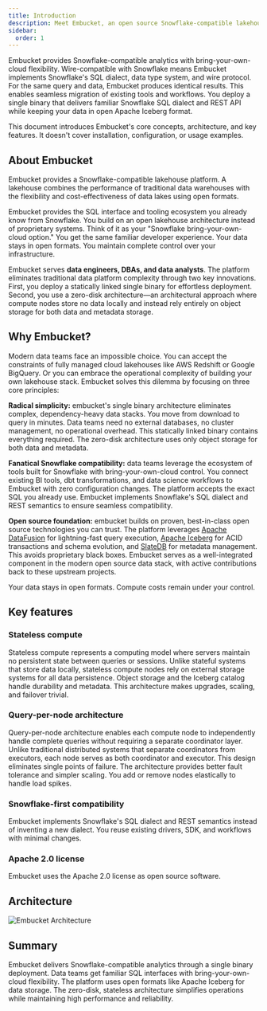 ```yaml
---
title: Introduction
description: Meet Embucket, an open source Snowflake-compatible lakehouse that marries the simplicity of a single binary with the openness of Apache Iceberg
sidebar:
  order: 1
---
```



Embucket provides Snowflake-compatible analytics with bring-your-own-cloud flexibility. Wire-compatible with Snowflake means Embucket implements Snowflake's SQL dialect, data type system, and wire protocol. For the same query and data, Embucket produces identical results. This enables seamless migration of existing tools and workflows. You deploy a single binary that delivers familiar Snowflake SQL dialect and REST API while keeping your data in open Apache Iceberg format.

This document introduces Embucket's core concepts, architecture, and key features. It doesn't cover installation, configuration, or usage examples.

## About Embucket

Embucket provides a Snowflake-compatible lakehouse platform. A lakehouse combines the performance of traditional data warehouses with the flexibility and cost-effectiveness of data lakes using open formats.

Embucket provides the SQL interface and tooling ecosystem you already know from Snowflake. You build on an open lakehouse architecture instead of proprietary systems. Think of it as your "Snowflake bring-your-own-cloud option." You get the same familiar developer experience. Your data stays in open formats. You maintain complete control over your infrastructure.

Embucket serves **data engineers, DBAs, and data analysts**. The platform eliminates traditional data platform complexity through two key innovations. First, you deploy a statically linked single binary for effortless deployment. Second, you use a zero-disk architecture—an architectural approach where compute nodes store no data locally and instead rely entirely on object storage for both data and metadata storage.

## Why Embucket?

Modern data teams face an impossible choice. You can accept the constraints of fully managed cloud lakehouses like AWS Redshift or Google BigQuery. Or you can embrace the operational complexity of building your own lakehouse stack. Embucket solves this dilemma by focusing on three core principles:

**Radical simplicity:** embucket's single binary architecture eliminates complex, dependency-heavy data stacks. You move from download to query in minutes. Data teams need no external databases, no cluster management, no operational overhead. This statically linked binary contains everything required. The zero-disk architecture uses only object storage for both data and metadata.

**Fanatical Snowflake compatibility:** data teams leverage the ecosystem of tools built for Snowflake with bring-your-own-cloud control. You connect existing BI tools, dbt transformations, and data science workflows to Embucket with zero configuration changes. The platform accepts the exact SQL you already use. Embucket implements Snowflake's SQL dialect and REST semantics to ensure seamless compatibility.

**Open source foundation:** embucket builds on proven, best-in-class open source technologies you can trust. The platform leverages [Apache DataFusion](https://datafusion.apache.org/) for lightning-fast query execution, [Apache Iceberg](https://iceberg.apache.org/) for ACID transactions and schema evolution, and [SlateDB](https://slatedb.io/) for metadata management. This avoids proprietary black boxes. Embucket serves as a well-integrated component in the modern open source data stack, with active contributions back to these upstream projects.

Your data stays in open formats. Compute costs remain under your control.

## Key features

### Stateless compute

Stateless compute represents a computing model where servers maintain no persistent state between queries or sessions. Unlike stateful systems that store data locally, stateless compute nodes rely on external storage systems for all data persistence. Object storage and the Iceberg catalog handle durability and metadata. This architecture makes upgrades, scaling, and failover trivial.

### Query-per-node architecture

Query-per-node architecture enables each compute node to independently handle complete queries without requiring a separate coordinator layer. Unlike traditional distributed systems that separate coordinators from executors, each node serves as both coordinator and executor. This design eliminates single points of failure. The architecture provides better fault tolerance and simpler scaling. You add or remove nodes elastically to handle load spikes.

### Snowflake-first compatibility

Embucket implements Snowflake's SQL dialect and REST semantics instead of inventing a new dialect. You reuse existing drivers, SDK, and workflows with minimal changes.

### Apache 2.0 license

Embucket uses the Apache 2.0 license as open source software.

## Architecture

![Embucket Architecture](architecture.png)

## Summary

Embucket delivers Snowflake-compatible analytics through a single binary deployment. Data teams get familiar SQL interfaces with bring-your-own-cloud flexibility. The platform uses open formats like Apache Iceberg for data storage. The zero-disk, stateless architecture simplifies operations while maintaining high performance and reliability.
